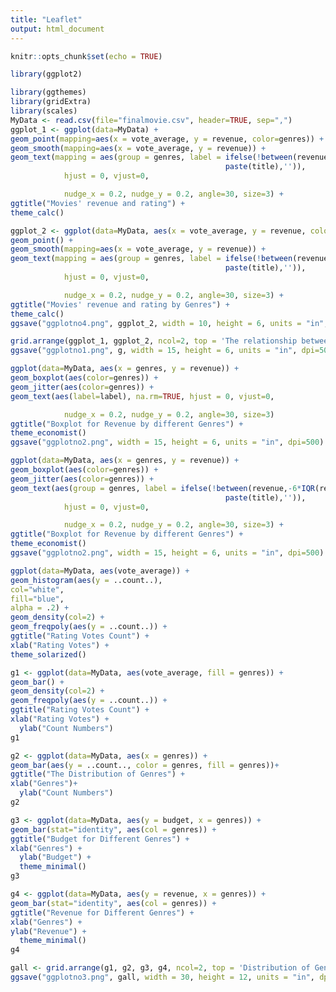 ---
title: "Leaflet"
output: html_document
---

```{r setup, include=FALSE}
knitr::opts_chunk$set(echo = TRUE)
```

```{r}
library(ggplot2)

library(ggthemes)
library(gridExtra)
library(scales)
MyData <- read.csv(file="finalmovie.csv", header=TRUE, sep=",")
ggplot_1 <- ggplot(data=MyData) +
geom_point(mapping=aes(x = vote_average, y = revenue, color=genres)) +
geom_smooth(mapping=aes(x = vote_average, y = revenue)) +
geom_text(mapping = aes(group = genres, label = ifelse(!between(revenue,-6*IQR(revenue), 6*IQR(revenue)), 
                                                paste(title),'')),
            hjust = 0, vjust=0, 

            nudge_x = 0.2, nudge_y = 0.2, angle=30, size=3) +
ggtitle("Movies' revenue and rating") +
theme_calc()
```

```{r}
ggplot_2 <- ggplot(data=MyData, aes(x = vote_average, y = revenue, color=genres)) +
geom_point() +
geom_smooth(mapping=aes(x = vote_average, y = revenue)) +
geom_text(mapping = aes(group = genres, label = ifelse(!between(revenue,-6*IQR(revenue), 6*IQR(revenue)), 
                                                paste(title),'')),
            hjust = 0, vjust=0, 

            nudge_x = 0.2, nudge_y = 0.2, angle=30, size=3) +
ggtitle("Movies' revenue and rating by Genres") +
theme_calc()
ggsave("ggplotno4.png", ggplot_2, width = 10, height = 6, units = "in", dpi=500)
```

```{r}
grid.arrange(ggplot_1, ggplot_2, ncol=2, top = 'The relationship between Rating and Revenue')
ggsave("ggplotno1.png", g, width = 15, height = 6, units = "in", dpi=500)
```

```{r}
ggplot(data=MyData, aes(x = genres, y = revenue)) +
geom_boxplot(aes(color=genres)) +
geom_jitter(aes(color=genres)) +
geom_text(aes(label=label), na.rm=TRUE, hjust = 0, vjust=0, 

            nudge_x = 0.2, nudge_y = 0.2, angle=30, size=3)
ggtitle("Boxplot for Revenue by different Genres") +
theme_economist()
ggsave("ggplotno2.png", width = 15, height = 6, units = "in", dpi=500)
```

```{r}
ggplot(data=MyData, aes(x = genres, y = revenue)) +
geom_boxplot(aes(color=genres)) +
geom_jitter(aes(color=genres)) +
geom_text(aes(group = genres, label = ifelse(!between(revenue,-6*IQR(revenue), 6*IQR(revenue)), 
                                                paste(title),'')),
            hjust = 0, vjust=0, 

            nudge_x = 0.2, nudge_y = 0.2, angle=30, size=3) +
ggtitle("Boxplot for Revenue by different Genres") +
theme_economist()
ggsave("ggplotno2.png", width = 15, height = 6, units = "in", dpi=500)
```


```{r}
ggplot(data=MyData, aes(vote_average)) +
geom_histogram(aes(y = ..count..),
col="white",
fill="blue",
alpha = .2) +
geom_density(col=2) +
geom_freqpoly(aes(y = ..count..)) +
ggtitle("Rating Votes Count") +
xlab("Rating Votes") +
theme_solarized()
```

```{r}
g1 <- ggplot(data=MyData, aes(vote_average, fill = genres)) +
geom_bar() +
geom_density(col=2) +
geom_freqpoly(aes(y = ..count..)) +
ggtitle("Rating Votes Count") +
xlab("Rating Votes") +
  ylab("Count Numbers") 
g1
```
```{r}
g2 <- ggplot(data=MyData, aes(x = genres)) +
geom_bar(aes(y = ..count.., color = genres, fill = genres))+
ggtitle("The Distribution of Genres") +
xlab("Genres")+
  ylab("Count Numbers")
g2
```

```{r}
g3 <- ggplot(data=MyData, aes(y = budget, x = genres)) +
geom_bar(stat="identity", aes(col = genres)) +
ggtitle("Budget for Different Genres") +
xlab("Genres") +
  ylab("Budget") +
  theme_minimal()
g3
```

```{r}
g4 <- ggplot(data=MyData, aes(y = revenue, x = genres)) +
geom_bar(stat="identity", aes(col = genres)) +
ggtitle("Revenue for Different Genres") +
xlab("Genres") +
ylab("Revenue") +
  theme_minimal()
g4
```

```{r}
gall <- grid.arrange(g1, g2, g3, g4, ncol=2, top = 'Distribution of Geners with Rating, Budget, Revenue')
ggsave("ggplotno3.png", gall, width = 30, height = 12, units = "in", dpi=500)
```

